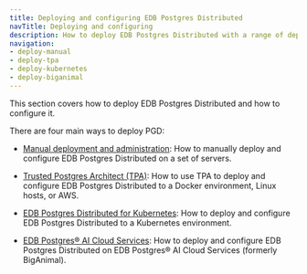 ```yaml
---
title: Deploying and configuring EDB Postgres Distributed
navTitle: Deploying and configuring
description: How to deploy EDB Postgres Distributed with a range of deployment options.
navigation:
- deploy-manual
- deploy-tpa
- deploy-kubernetes
- deploy-biganimal
---
```


This section covers how to deploy EDB Postgres Distributed and how to configure it.

There are four main ways to deploy PGD:

* [Manual deployment and administration](deploy-manual): How to manually deploy and configure EDB Postgres Distributed on a set of servers. 


* [Trusted Postgres Architect (TPA)](deploy-tpa): How to use TPA to deploy and configure EDB Postgres Distributed to a Docker environment, Linux hosts, or AWS.


* [EDB Postgres Distributed for Kubernetes](deploy-kubernetes): How to deploy and configure EDB Postgres Distributed to a Kubernetes environment.


* [EDB Postgres® AI Cloud Services](deploy-biganimal): How to deploy and configure EDB Postgres Distributed on EDB Postgres® AI Cloud Services (formerly BigAnimal).
